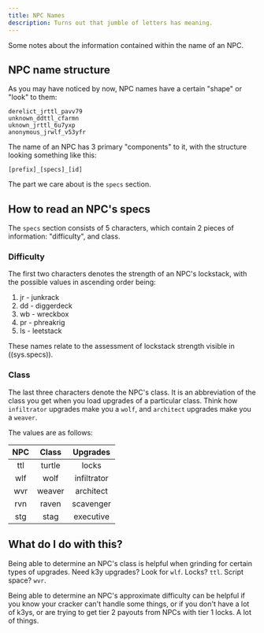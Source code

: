 ```yaml
---
title: NPC Names
description: Turns out that jumble of letters has meaning.
---
```


Some notes about the information contained within the name of an NPC.

## NPC name structure

As you may have noticed by now, NPC names have a certain "shape" or "look" to them:

```
derelict_jrttl_pavv79
unknown_ddttl_cfarmn
uknown_jrttl_6u7yxp
anonymous_jrwlf_v53yfr
```

The name of an NPC has 3 primary "components" to it, with the structure looking something like this:

```
[prefix]_[specs]_[id]
```

The part we care about is the `specs` section.

## How to read an NPC's specs

The `specs` section consists of 5 characters, which contain 2 pieces of information: "difficulty", and class.

### Difficulty

The first two characters denotes the strength of an NPC's lockstack, with the possible values in ascending order being:

1. jr - junkrack
2. dd - diggerdeck
3. wb - wreckbox
4. pr - phreakrig
5. ls - leetstack

These names relate to the assessment of lockstack strength visible in ((sys.specs)).

### Class

The last three characters denote the NPC's class. It is an abbreviation of the class you get when you load upgrades of a particular class.
Think how `infiltrator` upgrades make you a `wolf`, and `architect` upgrades make you a `weaver`.

The values are as follows:

| NPC | Class  |  Upgrades   |
| :-: | :----: | :---------: |
| ttl | turtle |    locks    |
| wlf |  wolf  | infiltrator |
| wvr | weaver |  architect  |
| rvn | raven  |  scavenger  |
| stg |  stag  |  executive  |

## What do I do with this?

Being able to determine an NPC's class is helpful when grinding for certain types of upgrades. Need k3y upgrades? Look for `wlf`. Locks? `ttl`. Script space? `wvr`.

Being able to determine an NPC's approximate difficulty can be helpful if you know your cracker can't handle some things,
or if you don't have a lot of k3ys,
or are trying to get tier 2 payouts from NPCs with tier 1 locks.
A lot of things.
